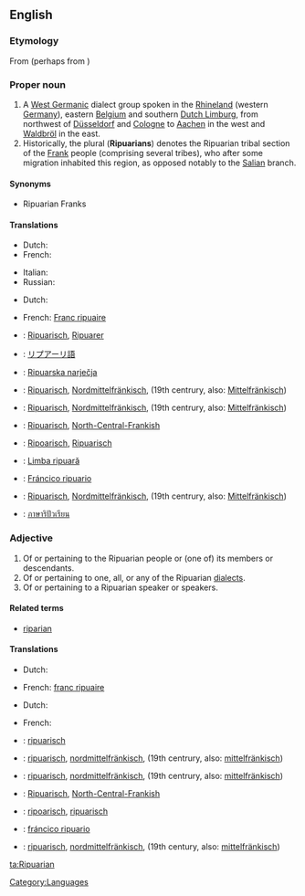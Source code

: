 ==English==
{{wikipedia|Ripuarian Franks}}

===Etymology===
From {{etyl|ML.|en}} {{term|Ripuarius}} (perhaps from {{etyl|la|en}} {{term|ripa||lang=la|river bank}}) {{suffix||an}}

{{etystub}}
{{wikipedia|Ripuarian (language)}}

===Proper noun===
{{en-proper noun|Ripuarians}}

# A [[West Germanic]] dialect group spoken in the [[Rhineland]] (western [[Germany]]), eastern [[Belgium]] and southern [[Dutch Limburg]], from northwest of [[Düsseldorf]] and [[Cologne]] to [[Aachen]] in the west and [[Waldbröl]] in the east.
# Historically, the plural ('''Ripuarians''') denotes the Ripuarian tribal section of the [[Frank]] people (comprising several tribes), who after some migration inhabited this region, as opposed notably to the [[Salian]] branch.

====Synonyms====
* {{sense|people}} Ripuarian Franks

====Translations====
{{trans-top|West Germanic dialect}}
* Dutch: {{t+|nl|Ripuarisch|n}}
* French: {{t+|fr|francique ripuaire}}
{{trans-mid}}
* Italian: {{t-|it|ripuario|m}}
* Russian: {{t|ru|Рипуарский языкt|m|tr=ripuárskij jazýk}}
{{trans-bottom}}

{{trans-top|member of a section of the Frankish people}}
* Dutch: {{t-|nl|Ripuariër|m}}
{{trans-mid}}
* French: [[Franc ripuaire]]
{{trans-bottom}}

{{checktrans-top}}
* {{ttbc|Bavarian}}: [[Ripuarisch]], [[Ripuarer]]
* {{ttbc|Japanese}}: [[リプアーリ語]]
* {{ttbc|Croatian}}: [[Ripuarska narječja]]
* {{ttbc|German}}: [[Ripuarisch]], [[Nordmittelfränkisch]], (19th centrury, also: [[Mittelfränkisch]])
* {{ttbc|Low Saxon}}: [[Ripuarisch]], [[Nordmittelfränkisch]], (19th centrury, also: [[Mittelfränkisch]])
{{checktrans-mid}}
* {{ttbc|Pennsilvanian Dutch}}: [[Ripuarisch]], [[North-Central-Frankish]]
* {{ttbc|Ripuarian}}: [[Ripoarisch]], [[Ripuarisch]]
* {{ttbc|Romanian}}: [[Limba ripuară]]
* {{ttbc|Spanish}}: [[Fráncico ripuario]]
* {{ttbc|Swiss German}}: [[Ripuarisch]], [[Nordmittelfränkisch]], (19th centrury, also: [[Mittelfränkisch]])
* {{ttbc|Thai}}: [[ภาษาริปัวเรียน]]
{{checktrans-bottom}}

===Adjective===
{{en-adj}}

# Of or pertaining to the Ripuarian people or (one of) its members or descendants.
# Of or pertaining to one, all, or any of the Ripuarian [[dialect]]s.
# Of or pertaining to a Ripuarian speaker or speakers.

====Related terms====
* [[riparian]]

====Translations====
{{trans-top|pertaining to a/the tribal Ripuarian(s)}}
* Dutch: {{t+|nl|Ripuarisch}}
{{trans-mid}}
* French: [[franc ripuaire]]
{{trans-bottom}}

{{trans-top|pertaining to language}}
* Dutch: {{t+|nl|Ripuarisch}}
{{trans-mid}}
* French: {{t+|fr|francique ripuaire}}
{{trans-bottom}}

{{trans-top|pertaining to Ripuarian speaker(s)}}
{{trans-mid}}
{{trans-bottom}}

{{checktrans-top}}
* {{ttbc|Bavarian}}: [[ripuarisch]]
* {{ttbc|German}}: [[ripuarisch]], [[nordmittelfränkisch]], (19th centrury, also: [[mittelfränkisch]])
{{checktrans-mid}}
* {{ttbc|Low Saxon}}: [[ripuarisch]], [[nordmittelfränkisch]], (19th centrury, also: [[mittelfränkisch]])
* {{ttbc|Pennsilvanian Dutch}}: [[Ripuarisch]], [[North-Central-Frankish]]
* {{ttbc|Ripuarian}}: [[ripoarisch]], [[ripuarisch]]
* {{ttbc|Spanish}}: [[fráncico ripuario]]
* {{ttbc|Swiss German}}: [[ripuarisch]], [[nordmittelfränkisch]], (19th century, also: [[mittelfränkisch]])
{{checktrans-bottom}}

[[Category:Languages]]

[[ta:Ripuarian]]